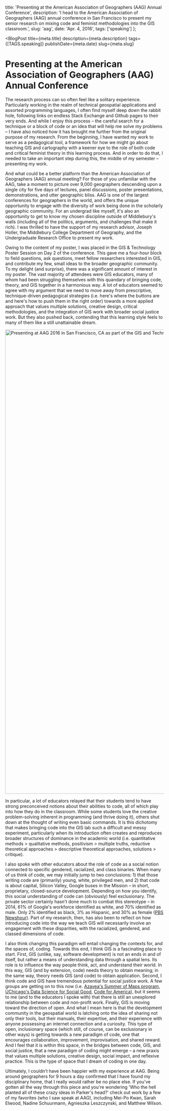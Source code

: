 
  title:
    'Presenting at the American Association of Geographers (AAG) Annual Conference',
  description:
    'I head to the American Association of Geographers (AAG) annual conference in San Francisco to present my senior research on mixing code and feminist methodologies into the GIS classroom.',
  slug: 'aag',
  date: 'Apr. 4, 2016',
  tags: ['speaking']
};

<BlogPost
  title={meta.title}
  description={meta.description}
  tags={[TAGS.speaking]}
  publishDate={meta.date} 
  slug={meta.slug}
>


# Presenting at the American Association of Geographers (AAG) Annual Conference

The research process can so often feel like a solitary experience. Particularly working in the realm of technical geospatial applications and assorted programming languages, I often find myself deep down the rabbit hole, following links on endless Stack Exchange and Github pages to their very ends. And while I enjoy this process – the careful search for a technique or a block of code or an idea that will help me solve my problems – I have also noticed how it has brought me further from the original purpose of my research. From the beginning, I have wanted my work to serve as a pedagogical tool, a framework for how we might go about teaching GIS and cartography with a keener eye to the role of both code and critical feminist theory in this learning process. And in order to do that, I needed to take an important step during this, the middle of my semester – presenting my work.

And what could be a better platform than the American Association of Geographers (AAG) annual meeting? For those of you unfamiliar with the AAG, take a moment to picture over 9,000 geographers descending upon a single city for five days of lectures, panel discussions, poster presentations, demonstrations, and utter geographic bliss. AAG is one of the largest conferences for geographers in the world, and offers the unique opportunity to engage with the diversity of work being done in the scholarly geographic community. For an undergrad like myself, it's also an opportunity to get to know my chosen discipline outside of Middlebury's walls (including all of the politics, arguments, and challenges that make it rich). I was thrilled to have the support of my research advisor, Joseph Holler, the Middlebury College Department of Geography, and the Undergraduate Research Office to present my work.

Owing to the content of my poster, I was placed in the GIS & Technology Poster Session on Day 2 of the conference. This gave me a four-hour block to field questions, ask questions, meet fellow researchers interested in GIS, and contribute my few, small ideas to the broader geographic community. To my delight (and surprise), there was a significant amount of interest in my poster. The vast majority of attendees were GIS educators, many of whom had been struggling themselves with this quandary of bringing code, theory, and GIS together in a harmonious way. A lot of educators seemed to agree with my argument that we need to move away from prescriptive, technique-driven pedagogical strategies (i.e. here's where the buttons are and here's how to push them in the right order) towards a more applied approach that values multiple solutions, creative design, critical methodologies, and the integration of GIS work with broader social justice work. But they also pushed back, contending that this learning style feels to many of them like a still unattainable dream.

<img
  src="/thoughts/aag/aag.png"
  alt="Presenting at AAG 2016 in San Francisco, CA as part of the GIS and Technology Poster Session."
  width="2140"
  height="1474"
/>

In particular, a lot of educators relayed that their students tend to have strong preconceived notions about their abilities to code, all of which play into how they do in the classroom. While some students love the creative problem-solving inherent in programming (and thrive doing it), others shut down at the thought of writing even basic commands. It is this dichotomy that makes bringing code into the GIS lab such a difficult and messy experiment, particularly when its introduction often creates and reproduces broader structures of dominance in the academic world (i.e. quantitative methods > qualitative methods, positivism > multiple truths, reductive theoretical approaches > descriptive theoretical approaches, solutions > critique).

I also spoke with other educators about the role of code as a social notion connected to specific gendered, racialized, and class binaries. When many of us think of code, we may initially jump to two conclusions: 1) that those writing code are (primarily) young, white, privileged men, and 2) that code is about capital, Silicon Valley, Google buses in the Mission – in short, proprietary, closed-source development. Depending on how you identify, this social understanding of code can (obviously) feel exclusionary. The private sector certainly hasn't done much to combat this stereotype – in 2014, 61% of Google's workforce identified as white, and 70% identified as male. Only 2% identified as black, 3% as Hispanic, and 30% as female ([PBS Newshour](http://www.pbs.org/newshour/updates/google-discloses-workforce-diversity-data-good/)). Part of my research, then, has also been to reflect on how introducing code into the way we teach GIS will necessarily involve an engagement with these disparities, with the racialized, gendered, and classed dimensions of code.

I also think changing this paradigm will entail changing the contexts for, and the spaces of, coding. Towards this end, I think GIS is a fascinating place to start. First, GIS (unlike, say, software development) is not an ends in and of itself, but rather a means of understanding data through a spatial lens. Its role is to influence the way people think, act, and understand their world. In this way, GIS (and by extension, code) needs theory to obtain meaning; in the same way, theory needs GIS (and code) to obtain application. Second, I think code and GIS have tremendous potential for social justice work. A few groups are getting on to this now (i.e. [Azavea's Summer of Maps program](http://www.summerofmaps.com/), [UChicago's Data Science for Social Good](https://grad.uchicago.edu/fellowship/data-science-for-social-good-summer-fellowship/), [Code for America](https://www.codeforamerica.org/)), but it seems to me (and to the educators I spoke with) that there is still an unexplored relationship between code and non-profit work. Finally, GIS is moving toward the direction of open. And what I mean here is that the development community in the geospatial world is latching onto the idea of sharing not only their tools, but their manuals, their expertise, and their experience with anyone possessing an internet connection and a curiosity. This type of open, inclusionary space (which still, of course, can be exclusionary in other ways) is getting towards a new paradigm of code, one that encourages collaboration, improvement, improvisation, and shared reward. And I feel that it is within this space, in the bridges between code, GIS, and social justice, that a new paradigm of coding might emerge – a new praxis that values multiple solutions, creative design, social impact, and reflexive practice. This is the type of space that I dream of coding in one day.

Ultimately, I couldn't have been happier with my experience at AAG. Being around geographers for 9 hours a day confirmed that I have found my disciplinary home, that I really would rather be no place else. If you've gotten all the way through this piece and you're wondering 'Who the hell planted all of these crazy ideas in Parker's head?' check out work by a few of my favorites (who I saw speak at AAG), including Mei-Po Kwan, Sarah Elwood, Nadine Schuurmann, Agnieszka Leszczynski, and Matthew Wilson.

</BlogPost>

